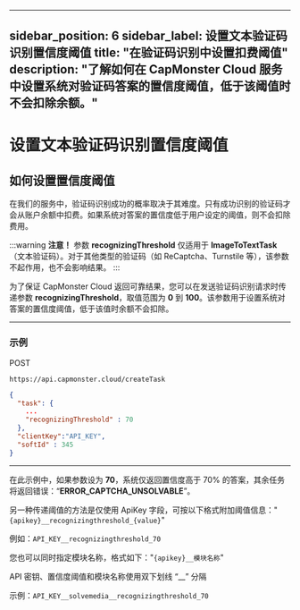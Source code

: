 ﻿---

sidebar_position: 6
sidebar_label: 设置文本验证码识别置信度阈值
title: "在验证码识别中设置扣费阈值"
description: "了解如何在 CapMonster Cloud 服务中设置系统对验证码答案的置信度阈值，低于该阈值时不会扣除余额。"
---


<ArticleHead slug="api/threshold" />

# 设置文本验证码识别置信度阈值

## 如何设置置信度阈值

在我们的服务中，验证码识别成功的概率取决于其难度。只有成功识别的验证码才会从账户余额中扣费。如果系统对答案的置信度低于用户设定的阈值，则不会扣除费用。

:::warning **注意！**
参数 **recognizingThreshold** 仅适用于 **ImageToTextTask**（文本验证码）。对于其他类型的验证码（如 ReCaptcha、Turnstile 等），该参数不起作用，也不会影响结果。
:::

为了保证 CapMonster Cloud 返回可靠结果，您可以在发送验证码识别请求时传递参数 **recognizingThreshold**，取值范围为 **0** 到 **100**。该参数用于设置系统对答案的置信度阈值，低于该值时余额不会扣除。

---

### 示例

POST

```http
https://api.capmonster.cloud/createTask
```

```json
{
  "task": { 
    ...
    "recognizingThreshold" : 70
  },
  "clientKey":"API_KEY",
  "softId" : 345
}
```

---

在此示例中，如果参数设为 **70**，系统仅返回置信度高于 70% 的答案，其余任务将返回错误：“**ERROR_CAPTCHA_UNSOLVABLE**”。

另一种传递阈值的方法是仅使用 ApiKey 字段，可按以下格式附加阈值信息："`{apikey}__recognizingthreshold_{value}`"

例如：`API_KEY__recognizingthreshold_70`

您也可以同时指定模块名称，格式如下："`{apikey}__模块名称`"

API 密钥、置信度阈值和模块名称使用双下划线 “__” 分隔

示例：`API_KEY__solvemedia__recognizingthreshold_70`
